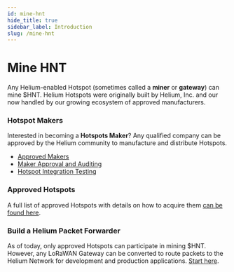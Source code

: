 ```yaml
---
id: mine-hnt
hide_title: true
sidebar_label: Introduction
slug: /mine-hnt
---
```



# Mine HNT

Any Helium-enabled Hotspot (sometimes called a **miner** or **gateway**) can
mine $HNT. Helium Hotspots were originally built by Helium, Inc. and our now
handled by our growing ecosystem of approved manufacturers.

### Hotspot Makers

Interested in becoming a **Hotspots Maker**? Any qualified company can be
approved by the Helium community to manufacture and distribute Hotspots.

- [Approved Makers](/mine-hnt/hotspot-makers/approved-makers)
- [Maker Approval and Auditing](/mine-hnt/hotspot-makers/maker-approval-auditing)
- [Hotspot Integration Testing](/mine-hnt/hotspot-makers/hotspot-integration-testing)

### Approved Hotspots

A full list of approved Hotspots with details on how to acquire them
[can be found here](https://www.helium.com/mine).

### Build a Helium Packet Forwarder

As of today, only approved Hotspots can participate in mining $HNT. However, any
LoRaWAN Gateway can be converted to route packets to the Helium Network for
development and production applications.
[Start here](/mine-hnt/build-a-packet-forwarder).
